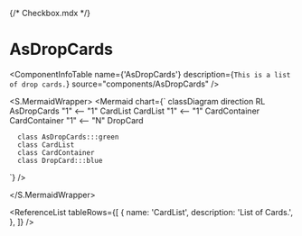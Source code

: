 {/* Checkbox.mdx */}



<Meta title="ApplicationModel/Components/Activities/Visual/AS/AsDropCards/docs" />

# AsDropCards

<ComponentInfoTable
  name={'AsDropCards'}
  description={`This is a list of drop cards.`}
  source="components/AsDropCards"
/>

<PropertiesTable tableRows={[]} />

<S.MermaidWrapper>
<Mermaid
  chart={`
     classDiagram
     direction RL
      AsDropCards "1" <-- "1" CardList
      CardList "1" <-- "1" CardContainer
      CardContainer "1" <-- "N" DropCard

      class AsDropCards:::green
      class CardList
      class CardContainer
      class DropCard:::blue

`}
/>

</S.MermaidWrapper>

<ReferenceList
  tableRows={[
    {
      name: 'CardList',
      description: 'List of Cards.',
    },
  ]}
/>
